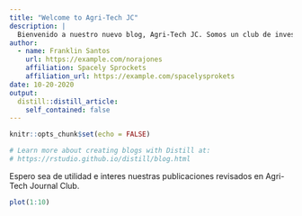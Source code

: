 ```yaml
---
title: "Welcome to Agri-Tech JC"
description: |
  Bienvenido a nuestro nuevo blog, Agri-Tech JC. Somos un club de investigadores de las ciencias agropecurias.
author:
  - name: Franklin Santos 
    url: https://example.com/norajones
    affiliation: Spacely Sprockets
    affiliation_url: https://example.com/spacelysprokets
date: 10-20-2020
output:
  distill::distill_article:
    self_contained: false
---
```


```r
knitr::opts_chunk$set(echo = FALSE)

# Learn more about creating blogs with Distill at:
# https://rstudio.github.io/distill/blog.html

```

Espero sea de utilidad e interes nuestras publicaciones revisados en Agri-Tech Journal Club.

```r
plot(1:10)
```


